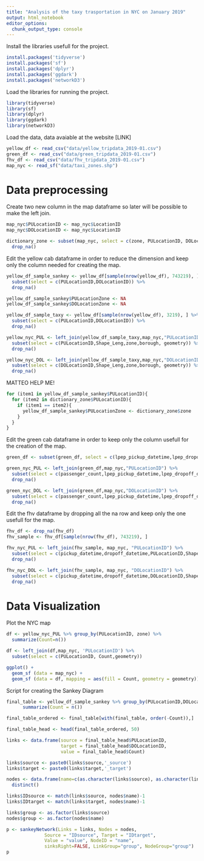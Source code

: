 ```yaml
---
title: "Analysis of the taxy trasportation in NYC on January 2019"
output: html_notebook
editor_options: 
  chunk_output_type: console
---
```


Install the libraries usefull for the project.
```r
install.packages('tidyverse')
install.packages('sf')
install.packages('dplyr')
install.packages('ggdark')
install.packages('networkD3')
```

Load the libraries for running the project.
```r
library(tidyverse)
library(sf)
library(dplyr)
library(ggdark)
library(networkD3)
```

Load the data, data avaiable at the website [LINK]
```r
yellow_df <- read_csv("data/yellow_tripdata_2019-01.csv")
green_df <- read_csv("data/green_tripdata_2019-01.csv")
fhv_df <- read_csv("data/fhv_tripdata_2019-01.csv")
map_nyc <- read_sf("data/taxi_zones.shp")
```

# Data preprocessing

Create two new column in the map dataframe so later will be possible to make the left join.
```r
map_nyc$PULocationID <- map_nyc$LocationID
map_nyc$DOLocationID <- map_nyc$LocationID
```

```r
dictionary_zone <- subset(map_nyc, select = c(zone, PULocationID, DOLocationID)) %>% 
  drop_na()
```
 
Edit the yellow cab dataframe in order to reduce the dimension and keep only the column needed for creating the map.
```r
yellow_df_sample_sankey <- yellow_df[sample(nrow(yellow_df), 743219), ] %>% 
  subset(select = c(PULocationID,DOLocationID)) %>%
  drop_na()

yellow_df_sample_sankey$PULocationZone <- NA
yellow_df_sample_sankey$DOLocationZone <- NA

yellow_df_sample_taxy <- yellow_df[sample(nrow(yellow_df), 3219), ] %>% 
  subset(select = c(PULocationID,DOLocationID)) %>%
  drop_na()

yellow_nyc_PUL <- left_join(yellow_df_sample_taxy,map_nyc,"PULocationID") %>%
  subset(select = c(PULocationID,Shape_Leng,zone,borough, geometry)) %>%
  drop_na()

yellow_nyc_DOL <- left_join(yellow_df_sample_taxy,map_nyc,"DOLocationID") %>%
  subset(select = c(DOLocationID,Shape_Leng,zone,borough, geometry)) %>%
  drop_na()
```

MATTEO HELP ME!
```r
for (item1 in yellow_df_sample_sankey$PULocationID){
  for (item2 in dictionary_zone$PULocationID){
    if (item1 == item2){
      yellow_df_sample_sankey$PULocationZone <- dictionary_zone$zone
    }
  }
}
```

Edit the green cab dataframe in order to keep only the column usefull for the creation of the map.
```r
green_df <- subset(green_df, select = c(lpep_pickup_datetime,lpep_dropoff_datetime,PULocationID,DOLocationID, passenger_count)) 

green_nyc_PUL <- left_join(green_df,map_nyc,"PULocationID") %>%
  subset(select = c(passenger_count,lpep_pickup_datetime,lpep_dropoff_datetime,PULocationID,Shape_Leng,zone,borough, geometry)) %>%
  drop_na()

green_nyc_DOL <- left_join(green_df,map_nyc,"DOLocationID") %>%
  subset(select = c(passenger_count,lpep_pickup_datetime,lpep_dropoff_datetime,DOLocationID,Shape_Leng,zone,borough, geometry)) %>%
  drop_na()
```

Edit the fhv dataframe by dropping all the na row and keep only the one usefull for the map.
```r
fhv_df <- drop_na(fhv_df)
fhv_sample <- fhv_df[sample(nrow(fhv_df), 743219), ]

fhv_nyc_PUL <- left_join(fhv_sample, map_nyc, "PULocationID") %>%
  subset(select = c(pickup_datetime,dropoff_datetime,PULocationID,Shape_Leng,zone,borough, geometry)) %>%
  drop_na()

fhv_nyc_DOL <- left_join(fhv_sample, map_nyc, "DOLocationID") %>%
  subset(select = c(pickup_datetime,dropoff_datetime,DOLocationID,Shape_Leng,zone,borough, geometry)) %>%
  drop_na()
```

# Data Visualization

Plot the NYC map
```r
df <- yellow_nyc_PUL %>% group_by(PULocationID, zone) %>%
  summarize(Count=n())

df <- left_join(df,map_nyc, 'PULocationID') %>%
  subset(select = c(PULocationID, Count,geometry))

ggplot() +
  geom_sf (data = map_nyc) +
  geom_sf (data = df, mapping = aes(fill = Count, geometry = geometry))
```

Script for creating the Sankey Diagram
```r
final_table <- yellow_df_sample_sankey %>% group_by(PULocationID,DOLocationID) %>%
      summarize(Count = n())

final_table_ordered <- final_table[with(final_table, order(-Count)),]

final_table_head <- head(final_table_ordered, 50)

links <- data.frame(source = final_table_head$PULocationID,
                    target = final_table_head$DOLocationID,
                    value = final_table_head$Count)

links$source <- paste0(links$source,'_source')
links$target <- paste0(links$target,'_target')

nodes <- data.frame(name=c(as.character(links$source), as.character(links$target))) %>% 
  distinct()

links$IDsource <- match(links$source, nodes$name)-1 
links$IDtarget <- match(links$target, nodes$name)-1

links$group <- as.factor(links$source)
nodes$group <- as.factor(nodes$name)

p <- sankeyNetwork(Links = links, Nodes = nodes,
              Source = "IDsource", Target = "IDtarget",
              Value = "value", NodeID = "name", 
              sinksRight=FALSE, LinkGroup="group", NodeGroup="group")
p
```


